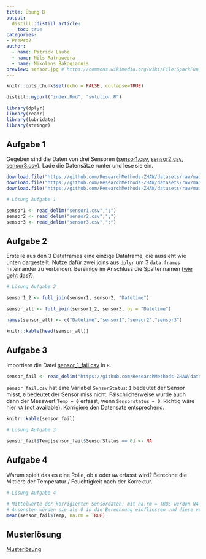 ```yaml
---
title: Übung B
output: 
  distill::distill_article:
    toc: true
categories:
- PrePro2
author:
  - name: Patrick Laube
  - name: Nils Ratnaweera
  - name: Nikolaos Bakogiannis
preview: sensor.jpg # https://commons.wikimedia.org/wiki/File:SparkFun_Humidity_and_Temperature_Sensor_Breakout_-_HIH6130_11295-01.jpg
---
```



```r
knitr::opts_chunk$set(echo = FALSE, collapse=TRUE)

distill::mypurl("index.Rmd", "solution.R")

```


```r
library(dplyr)
library(readr)
library(lubridate)
library(stringr)
```



## Aufgabe 1

Gegeben sind die Daten von drei Sensoren ([sensor1.csv](https://github.com/ResearchMethods-ZHAW/datasets/raw/main/prepro/sensor1.csv), [sensor2.csv](https://github.com/ResearchMethods-ZHAW/datasets/raw/main/prepro/sensor2.csv), [sensor3.csv](https://github.com/ResearchMethods-ZHAW/datasets/raw/main/prepro/sensor3.csv)). Lade die Datensätze runter und lese sie ein.

```r
download.file("https://github.com/ResearchMethods-ZHAW/datasets/raw/main/prepro/sensor1.csv", "sensor1.csv")
download.file("https://github.com/ResearchMethods-ZHAW/datasets/raw/main/prepro/sensor2.csv", "sensor2.csv")
download.file("https://github.com/ResearchMethods-ZHAW/datasets/raw/main/prepro/sensor3.csv", "sensor3.csv")

```


```r
# Lösung Aufgabe 1

sensor1 <- read_delim("sensor1.csv",";")
sensor2 <- read_delim("sensor2.csv",";")
sensor3 <- read_delim("sensor3.csv",";")

```

## Aufgabe 2

Erstelle aus den 3 Dataframes eine einzige Dataframe, die aussieht wie unten dargestellt. Nutze dafür zwei joins aus `dplyr` um 3 `data.frames` miteinander zu verbinden. Bereinige im Anschluss die Spaltennamen ([wie geht das?](https://www.statology.org/how-to-rename-data-frame-columns-in-r/)).


```r

# Lösung Aufgabe 2

sensor1_2 <- full_join(sensor1, sensor2, "Datetime")

sensor_all <- full_join(sensor1_2, sensor3, by = "Datetime")

names(sensor_all) <- c("Datetime","sensor1","sensor2","sensor3")
```


```r
knitr::kable(head(sensor_all))
```


## Aufgabe 3

Importiere die Datei [sensor_1_fail.csv](https://github.com/ResearchMethods-ZHAW/datasets/raw/main/prepro/sensor_fail.csv) in `R`.


```r
sensor_fail <- read_delim("https://github.com/ResearchMethods-ZHAW/datasets/raw/main/prepro/sensor_fail.csv", delim = ";")

```

`sensor_fail.csv` hat eine Variabel `SensorStatus`: `1` bedeutet der Sensor misst, `0` bedeutet der Sensor miss nicht. Fälschlicherweise wurde auch dann der Messwert `Temp = 0` erfasst, wenn `Sensorstatus = 0`. Richtig wäre hier `NA` (not available). Korrigiere den Datensatz entsprechend.

```r
knitr::kable(sensor_fail)
```




```r
# Lösung Aufgabe 3

sensor_fail$Temp[sensor_fail$SensorStatus == 0] <- NA
```


## Aufgabe 4


Warum spielt das es eine Rolle, ob `0` oder `NA` erfasst wird? Berechne die Mittlere der Temperatur / Feuchtigkeit nach der Korrektur. 

```r

# Lösung Aufgabe 4

# Mittelwerte der korrigierten Sensordaten: mit na.rm = TRUE werden NA-Werte aus der Berechnung entfernt. 
# Ansonsten würden sie als 0 in die Berechnung einfliessen und diese verfälschen.
mean(sensor_fail$Temp, na.rm = TRUE)

```



## Musterlösung

<div class="solution">
[Musterlösung](solution.R)
</div>


